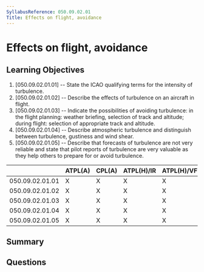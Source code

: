 ```yaml
---
SyllabusReference: 050.09.02.01
Title: Effects on flight, avoidance
---
```


# Effects on flight, avoidance

## Learning Objectives

1. [050.09.02.01.01] -- State the ICAO qualifying terms for the intensity of
   turbulence.
2. [050.09.02.01.02] -- Describe the effects of turbulence on an aircraft in
   flight.
3. [050.09.02.01.03] -- Indicate the possibilities of avoiding turbulence: in
   the flight planning: weather briefing, selection of track and altitude;
   during flight: selection of appropriate track and altitude.
4. [050.09.02.01.04] -- Describe atmospheric turbulence and distinguish between
   turbulence, gustiness and wind shear.
5. [050.09.02.01.05] -- Describe that forecasts of turbulence are not very
   reliable and state that pilot reports of turbulence are very valuable as they
   help others to prepare for or avoid turbulence.

|                 | ATPL(A) | CPL(A) | ATPL(H)/IR | ATPL(H)/VFR | CPL(H) | IR  | CBIR(A) |
| --------------- | ------- | ------ | ---------- | ----------- | ------ | --- | ------- |
| 050.09.02.01.01 | X       | X      | X          | X           | X      | X   | X       |
| 050.09.02.01.02 | X       | X      | X          | X           | X      | X   | X       |
| 050.09.02.01.03 | X       | X      | X          | X           | X      | X   | X       |
| 050.09.02.01.04 | X       | X      | X          | X           | X      | X   | X       |
| 050.09.02.01.05 | X       | X      | X          | X           | X      | X   | X       |

## Summary

## Questions
